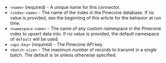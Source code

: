 - `<name>` (required) - A unique name for this connector.
- `<index-name>` - The name of the index in the Pinecone database. If no value is provided, see the beginning of this article for the behavior at run time.
- `<namespace-name>` - The name of any custom namespace in the Pinecone index to upsert data into. If no value is provided, the default namespace of `default` will be used.
- `<api-key>` (required) - The Pinecone API key.
- `<batch-size>` - The maximum number of records to transmit in a single batch. The default is `50` unless otherwise specified.
